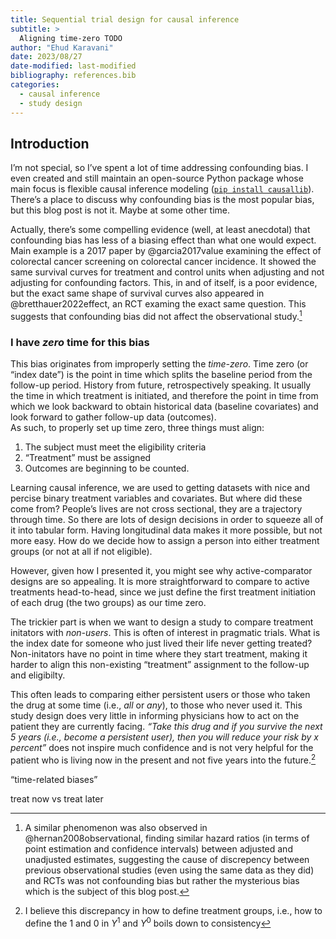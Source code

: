 ```yaml
---
title: Sequential trial design for causal inference
subtitle: >
  Aligning time-zero TODO
author: "Ehud Karavani"
date: 2023/08/27
date-modified: last-modified
bibliography: references.bib
categories: 
  - causal inference
  - study design
---
```


## Introduction
I'm not special, so I've spent a lot of time addressing confounding bias.
I even created and still maintain an open-source Python package whose main focus is flexible causal inference modeling ([`pip install causallib`](https://github.com/IBM/causallib)). 
There's a place to discuss why confounding bias is the most popular bias,
but this blog post is not it.
Maybe at some other time.

Actually, there's some compelling evidence (well, at least anecdotal) that confounding bias has less of a biasing effect than what one would expect.
Main example is a 2017 paper by @garcia2017value
examining the effect of colorectal cancer screening on colorectal cancer incidence.
It showed the same survival curves for treatment and control units
when adjusting and not adjusting for confounding factors.
This, in and of itself, is a poor evidence, 
but the exact same shape of survival curves also appeared in @bretthauer2022effect,
an RCT examing the exact same question.
This suggests that confounding bias did not affect the observational study.[^1]

[^1]: A similar phenomenon was also observed in @hernan2008observational,
finding similar hazard ratios (in terms of point estimation and confidence intervals) between adjusted and unadjusted estimates, 
suggesting the cause of discrepency between previous observational studies (even using the same data as they did) and RCTs was not confounding bias but rather the mysterious bias which is the subject of this blog post.

### I have _zero_ time for this bias
This bias originates from improperly setting the _time-zero_.
Time zero (or "index date") is the point in time which splits the baseline period from the follow-up period.
History from future, retrospectively speaking.
It usually the time in which treatment is initiated, 
and therefore the point in time from which we look backward to obtain historical data (baseline covariates) 
and look forward to gather follow-up data (outcomes).  
As such, to properly set up time zero, three things must align:

1. The subject must meet the eligibility criteria
1. "Treatment" must be assigned
1. Outcomes are beginning to be counted. 

Learning causal inference, we are used to getting datasets with nice and percise binary treatment variables and covariates.
But where did these come from?
People's lives are not cross sectional, they are a trajectory through time.
So there are lots of design decisions in order to squeeze all of it into tabular form.
Having longitudinal data makes it more possible, but not more easy.
How do we decide how to assign a person into either treatment groups (or not at all if not eligible).

However, given how I presented it, you might see why active-comparator designs are so appealing.
It is more straightforward to compare to active treatments head-to-head,
since we just define the first treatment initiation of each drug (the two groups) as our time zero.

The trickier part is when we want to design a study to compare treatment initators with _non-users_.
This is often of interest in pragmatic trials.
What is the index date for someone who just lived their life never getting treated?
Non-initators have no point in time where they start treatment,
making it harder to align this non-existing "treatment" assignment to the follow-up and eligibilty. 

This often leads to comparing either persistent users
or those who taken the drug at some time (i.e., _all_ or _any_), 
to those who never used it.
This study design does very little in informing physicians how to act on the patient they are currently facing.
_"Take this drug and if you survive the next 5 years (i.e., become a persistent user),_ 
_then you will reduce your risk by x percent"_ 
does not inspire much confidence 
and is not very helpful for the patient who is living now in the present and not five years into the future.[^2]

[^2]: I believe this discrepancy in how to define treatment groups, i.e., how to define the $1$ and $0$ in $Y^1$ and $Y^0$ boils down to consistency



"time-related biases"

treat now vs treat later


